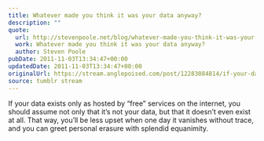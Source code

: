 ```yaml
---
title: Whatever made you think it was your data anyway?
description: ""
quote:
  url: http://stevenpoole.net/blog/whatever-made-you-think-it-was-your-data-anyway/
  work: Whatever made you think it was your data anyway?
  author: Steven Poole
pubDate: 2011-11-03T13:34:47+00:00
updatedDate: 2011-11-03T13:34:47+00:00
originalUrl: https://stream.anglepoised.com/post/12283084814/if-your-data-exists-only-as-hosted-by-free
source: tumblr stream
---
```


If your data exists only as hosted by “free” services on the internet, you should assume not only that it’s not your data, but that it doesn’t even exist at all. That way, you’ll be less upset when one day it vanishes without trace, and you can greet personal erasure with splendid equanimity.
